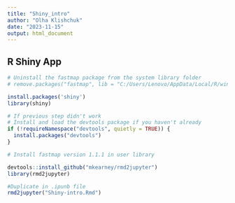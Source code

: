 ```yaml
---
title: "Shiny_intro"
author: "Olha Klishchuk"
date: "2023-11-15"
output: html_document
---
```


## R Shiny App

```r
# Uninstall the fastmap package from the system library folder
# remove.packages("fastmap", lib = "C:/Users/Lenovo/AppData/Local/R/win-library/4.2")

```

```r
install.packages('shiny')
library(shiny)
```
```r
# If previous step didn't work
# Install and load the devtools package if you haven't already
if (!requireNamespace("devtools", quietly = TRUE)) {
  install.packages("devtools")
}

# Install fastmap version 1.1.1 in user library
```


```r
devtools::install_github("mkearney/rmd2jupyter")
library(rmd2jupyter)

```
```r
#Duplicate in .ipunb file
rmd2jupyter("Shiny-intro.Rmd")
```



